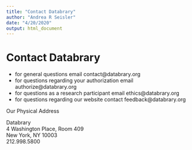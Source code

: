 ```yaml
---
title: "Contact Databrary"
author: "Andrea R Seisler"
date: "4/20/2020"
output: html_document
---
```


# Contact Databrary

- for general questions email contact@databrary.org
- for questions regarding your authorization email authorize@databrary.org
- for questions as a research participant email ethics@databrary.org
- for questions regarding our website contact feedback@databrary.org


Our Physical Address

Databrary  
4 Washington Place, Room 409   
New York, NY 10003  
212.998.5800  
